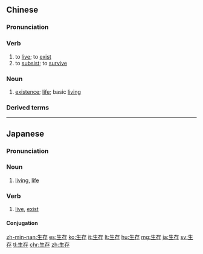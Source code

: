 ==Chinese==
{{zh-forms}}

===Pronunciation===
{{zh-pron
|m=shēngcún
|c=sang1 cyun4,saang1 cyun4
|h=pfs=sên-chhùn/sên-sùn
|mn=qz:sng-chûn/tw,xm,zz:seng-chûn
|ma=Zh-shengcún.ogg
|cat=v,n
}}

===Verb===
{{zh-verb}}

# to [[live]]; to [[exist]]
# to [[subsist]]; to [[survive]]

===Noun===
{{zh-noun}}

# [[existence]]; [[life]]; basic [[living]]

===Derived terms===
{{zh-der|生存競爭}}

{{zh-cat|Intermediate}}

----

==Japanese==
{{ja-kanjitab|せい|ぞん}}

===Pronunciation===
{{ja-pron|せいぞん|y=o}}

===Noun===
{{ja-noun|せいぞん}}

# [[living]], [[life]]

===Verb===
{{ja-verb-suru|tr=intrans|せいぞん}}

# [[live]], [[exist]]

====Conjugation====
{{ja-suru|せいぞん}}

[[zh-min-nan:生存]]
[[es:生存]]
[[ko:生存]]
[[it:生存]]
[[lt:生存]]
[[hu:生存]]
[[mg:生存]]
[[ja:生存]]
[[sv:生存]]
[[tl:生存]]
[[chr:生存]]
[[zh:生存]]